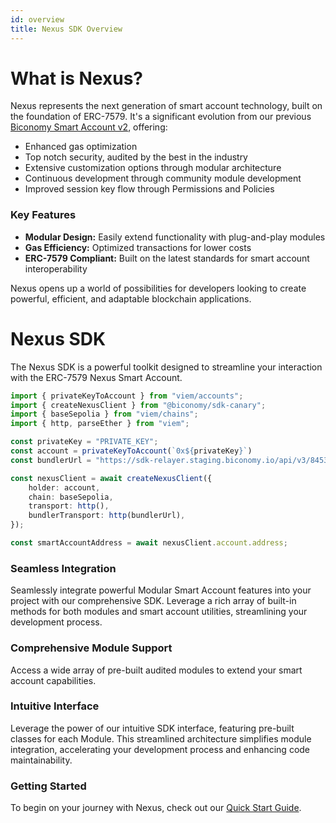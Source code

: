 ```yaml
---
id: overview
title: Nexus SDK Overview
---
```


# What is Nexus?
Nexus represents the next generation of smart account technology, built on the foundation of ERC-7579. It's a significant evolution from our previous [Biconomy Smart Account v2](https://docs.biconomy.io/account), offering:

- Enhanced gas optimization
- Top notch security, audited by the best in the industry
- Extensive customization options through modular architecture
- Continuous development through community module development
- Improved session key flow through Permissions and Policies

### Key Features
- **Modular Design:** Easily extend functionality with plug-and-play modules
- **Gas Efficiency:** Optimized transactions for lower costs
- **ERC-7579 Compliant:** Built on the latest standards for smart account interoperability

Nexus opens up a world of possibilities for developers looking to create powerful, efficient, and adaptable blockchain applications.

# Nexus SDK
The Nexus SDK is a powerful toolkit designed to streamline your interaction with the ERC-7579 Nexus Smart Account.

```ts twoslash
import { privateKeyToAccount } from "viem/accounts";
import { createNexusClient } from "@biconomy/sdk-canary";
import { baseSepolia } from "viem/chains"; 
import { http, parseEther } from "viem"; 

const privateKey = "PRIVATE_KEY";
const account = privateKeyToAccount(`0x${privateKey}`)
const bundlerUrl = "https://sdk-relayer.staging.biconomy.io/api/v3/84532/nJPK7B3ru.dd7f7861-190d-41bd-af80-6877f74b8f44"; 

const nexusClient = await createNexusClient({ 
    holder: account, 
    chain: baseSepolia,
    transport: http(), 
    bundlerTransport: http(bundlerUrl), 
});

const smartAccountAddress = await nexusClient.account.address; 
```

### Seamless Integration
Seamlessly integrate powerful Modular Smart Account features into your project with our comprehensive SDK. 
Leverage a rich array of built-in methods for both modules and smart account utilities, streamlining your development process.

### Comprehensive Module Support
Access a wide array of pre-built audited modules to extend your smart account capabilities. 

### Intuitive Interface
Leverage the power of our intuitive SDK interface, featuring pre-built classes for each Module. This streamlined architecture simplifies module integration, accelerating your development process and enhancing code maintainability.

### Getting Started
To begin on your journey with Nexus, check out our [Quick Start Guide](/nexus/quickstart).

